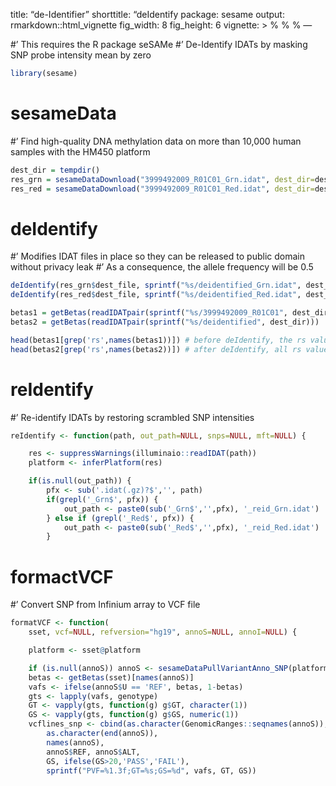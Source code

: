 title: "de-Identifier"
shorttitle: "deIdentify
package: sesame
output: rmarkdown::html_vignette
fig_width: 8
fig_height: 6
vignette: >
  %\VignetteEngine{knitr::rmarkdown}
  %\VignetteIndexEntry{"0. de-Identifier"}
  %\VignetteEncoding{UTF-8} 
---

#' This requires the R package seSAMe
#' De-Identify IDATs by masking SNP probe intensity mean by zero

```r
library(sesame)
```

# sesameData

#' Find high-quality DNA methylation data on more than 10,000 human samples with the HM450 platform

```r
dest_dir = tempdir()
res_grn = sesameDataDownload("3999492009_R01C01_Grn.idat", dest_dir=dest_dir)
res_red = sesameDataDownload("3999492009_R01C01_Red.idat", dest_dir=dest_dir)
```
                                                   
# deIdentify

#' Modifies IDAT files in place so they can be released to public domain without privacy leak
#' As a consequence, the allele frequency will be 0.5

```r

deIdentify(res_grn$dest_file, sprintf("%s/deidentified_Grn.idat", dest_dir))
deIdentify(res_red$dest_file, sprintf("%s/deidentified_Red.idat", dest_dir))

betas1 = getBetas(readIDATpair(sprintf("%s/3999492009_R01C01", dest_dir)))
betas2 = getBetas(readIDATpair(sprintf("%s/deidentified", dest_dir)))

head(betas1[grep('rs',names(betas1))]) # before deIdentify, the rs values will all be different 
head(betas2[grep('rs',names(betas2))]) # after deIdentify, all rs values will be 0.5
```

# reIdentify

#' Re-identify IDATs by restoring scrambled SNP intensities

```r
reIdentify <- function(path, out_path=NULL, snps=NULL, mft=NULL) {

    res <- suppressWarnings(illuminaio::readIDAT(path))
    platform <- inferPlatform(res)

    if(is.null(out_path)) {
        pfx <- sub('.idat(.gz)?$','', path)
        if(grepl('_Grn$', pfx)) {
            out_path <- paste0(sub('_Grn$','',pfx), '_reid_Grn.idat')
        } else if (grepl('_Red$', pfx)) {
            out_path <- paste0(sub('_Red$','',pfx), '_reid_Red.idat')
        }
 ```
    
# formactVCF

#' Convert SNP from Infinium array to VCF file

```r
formatVCF <- function(
    sset, vcf=NULL, refversion="hg19", annoS=NULL, annoI=NULL) {

    platform <- sset@platform

    if (is.null(annoS)) annoS <- sesameDataPullVariantAnno_SNP(platform)
    betas <- getBetas(sset)[names(annoS)]
    vafs <- ifelse(annoS$U == 'REF', betas, 1-betas)
    gts <- lapply(vafs, genotype)
    GT <- vapply(gts, function(g) g$GT, character(1))
    GS <- vapply(gts, function(g) g$GS, numeric(1))
    vcflines_snp <- cbind(as.character(GenomicRanges::seqnames(annoS)),
        as.character(end(annoS)),
        names(annoS),
        annoS$REF, annoS$ALT,
        GS, ifelse(GS>20,'PASS','FAIL'),
        sprintf("PVF=%1.3f;GT=%s;GS=%d", vafs, GT, GS))
```

